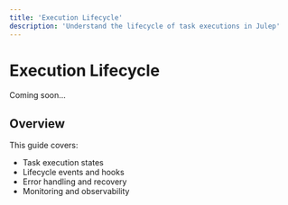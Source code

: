 ```yaml
---
title: 'Execution Lifecycle'
description: 'Understand the lifecycle of task executions in Julep'
---
```


# Execution Lifecycle

Coming soon...

## Overview

This guide covers:
- Task execution states
- Lifecycle events and hooks
- Error handling and recovery
- Monitoring and observability 